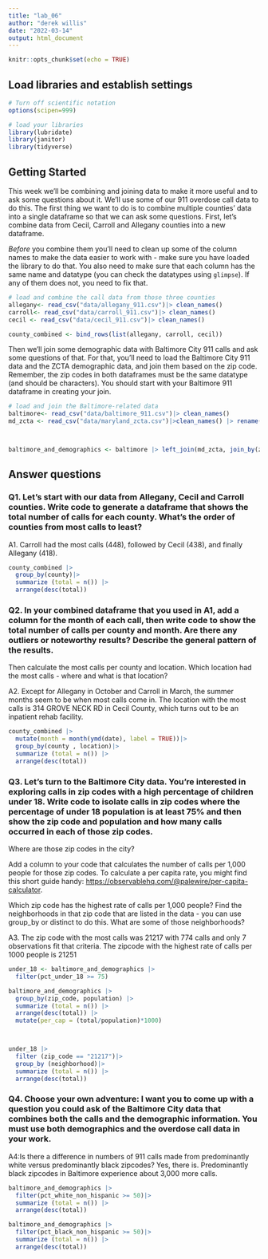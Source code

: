 ```yaml
---
title: "lab_06"
author: "derek willis"
date: "2022-03-14"
output: html_document
---
```


```r
knitr::opts_chunk$set(echo = TRUE)
```

## Load libraries and establish settings

```r
# Turn off scientific notation
options(scipen=999)

# load your libraries
library(lubridate)
library(janitor)
library(tidyverse)
```

## Getting Started

This week we'll be combining and joining data to make it more useful and to ask some questions about it. We'll use some of our 911 overdose call data to do this. The first thing we want to do is to combine multiple counties' data into a single dataframe so that we can ask some questions. First, let's combine data from Cecil, Carroll and Allegany counties into a new dataframe.

*Before* you combine them you'll need to clean up some of the column names to make the data easier to work with - make sure you have loaded the library to do that. You also need to make sure that each column has the same name and datatype (you can check the datatypes using `glimpse`). If any of them does not, you need to fix that.

```r
# load and combine the call data from those three counties
allegany<- read_csv("data/allegany_911.csv")|> clean_names()
carroll<- read_csv("data/carroll_911.csv")|> clean_names()
cecil <- read_csv("data/cecil_911.csv")|> clean_names()

county_combined <- bind_rows(list(allegany, carroll, cecil))

```

Then we'll join some demographic data with Baltimore City 911 calls and ask some questions of that. For that, you'll need to load the Baltimore City 911 data and the ZCTA demographic data, and join them based on the zip code. Remember, the zip codes in both dataframes must be the same datatype (and should be characters). You should start with your Baltimore 911 dataframe in creating your join.

```r
# load and join the Baltimore-related data
baltimore<- read_csv("data/baltimore_911.csv")|> clean_names()
md_zcta <- read_csv("data/maryland_zcta.csv")|>clean_names() |> rename(zip_code = zcta5n)



baltimore_and_demographics <- baltimore |> left_join(md_zcta, join_by(zip_code))

```

## Answer questions

### Q1. Let's start with our data from Allegany, Cecil and Carroll counties. Write code to generate a dataframe that shows the total number of calls for each county. What's the order of counties from most calls to least?

A1. Carroll had the most calls (448), followed by Cecil (438), and finally Allegany (418).

```r
county_combined |>
  group_by(county)|>
  summarize (total = n()) |>
  arrange(desc(total))

```

### Q2. In your combined dataframe that you used in A1, add a column for the month of each call, then write code to show the total number of calls per county and month. Are there any outliers or noteworthy results? Describe the general pattern of the results.

Then calculate the most calls per county and location. Which location had the most calls - where and what is that location?

A2. Except for Allegany in October and Carroll in March, the summer months seem to be when most calls come in. The location with the most calls is 314 GROVE NECK RD in Cecil County, which turns out to be an inpatient rehab facility.

```r
county_combined |>
  mutate(month = month(ymd(date), label = TRUE))|>
  group_by(county , location)|>
  summarize (total = n()) |>
  arrange(desc(total))

```

### Q3. Let's turn to the Baltimore City data. You're interested in exploring calls in zip codes with a high percentage of children under 18. Write code to isolate calls in zip codes where the percentage of under 18 population is at least 75% and then show the zip code and population and how many calls occurred in each of those zip codes.

Where are those zip codes in the city?

Add a column to your code that calculates the number of calls per 1,000 people for those zip codes. To calculate a per capita rate, you might find this short guide handy: [https://observablehq.com/\@palewire/per-capita-calculator](https://observablehq.com/@palewire/per-capita-calculator){.uri}.

Which zip code has the highest rate of calls per 1,000 people? Find the neighborhoods in that zip code that are listed in the data - you can use group_by or distinct to do this. What are some of those neighborhoods?

A3. The zip code with the most calls was 21217 with 774 calls and only 7 observations fit that criteria. The zipcode with the highest rate of calls per 1000 people is 21251

```r
under_18 <- baltimore_and_demographics |> 
  filter(pct_under_18 >= 75)

baltimore_and_demographics |> 
  group_by(zip_code, population) |>
  summarize (total = n()) |>
  arrange(desc(total)) |>
  mutate(per_cap = (total/population)*1000)



under_18 |>
  filter (zip_code == "21217")|>
  group_by (neighborhood)|>
  summarize (total = n()) |>
  arrange(desc(total))

```

### Q4. Choose your own adventure: I want you to come up with a question you could ask of the Baltimore City data that combines both the calls and the demographic information. You must use both demographics and the overdose call data in your work.

A4:Is there a difference in numbers of 911 calls made from predominantly white versus predominantly black zipcodes? Yes, there is. Predominantly black zipcodes in Baltimore experience about 3,000 more calls.

```r

baltimore_and_demographics |> 
  filter(pct_white_non_hispanic >= 50)|>
  summarize (total = n()) |>
  arrange(desc(total))

baltimore_and_demographics |> 
  filter(pct_black_non_hispanic >= 50)|>
  summarize (total = n()) |>
  arrange(desc(total))
```
